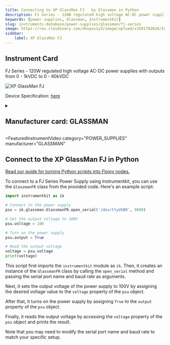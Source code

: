 ```yaml
---
title: Connecting to XP GlassMan FJ   by Glassman in Python
description: FJ Series - 120W regulated high voltage AC-DC power supplies with outputs from 0 - 1kVDC to 0 - 60kVDC
keywords: [power supplies, Glassman, InstrumentKit] 
slug: instruments-database/power-supplies/glassman/fj-series 
image: https://res.cloudinary.com/dhopxs1y3/image/upload/v1691782626/Instruments/Power%20Supplies/FJ-Series/FJ-Series.webp
sidebar:
    label: XP GlassMan FJ 
---
```



## Instrument Card

FJ Series - 120W regulated high voltage AC-DC power supplies with outputs from 0 - 1kVDC to 0 - 60kVDC

![XP GlassMan FJ](https://res.cloudinary.com/dhopxs1y3/image/upload/v1691782626/Instruments/Power%20Supplies/FJ-Series/FJ-Series.webp)

Device Specification: [here](https://www.xppower.com/portals/0/pdfs/SF_FJ.pdf)

<details style={{ marginTop: "15px"}}>
<summary><h2 style={{display:'inline'}}>Manufacturer card: GLASSMAN</h2></summary>

![GLASSMAN](https://res.cloudinary.com/dhopxs1y3/image/upload/v1692806188/Instruments/Vendor%20Logos/Glassman.png)

Looking for the leading manufacturer of AC-DC **power** supplies, DC-DC converters, high voltage, RF & custom **power** products? Discover our extensive range.

- Headquarters: Singapore
- Yearly Revenue (millions, USD): 295
- Vendor Website: [here](https://www.xppower.com)

</details>


<FeaturedInstrumentVideo
  category="POWER_SUPPLIES"
  manufacturer="GLASSMAN"
></FeaturedInstrumentVideo>

## Connect to the XP GlassMan FJ in Python

[Read our guide for turning Python scripts into Flojoy nodes.](https://docs.flojoy.ai/contribution/blocks/custom-flojoy-block/)


<Tabs>

<TabItem value="Flojoy" label="Flojoy" className="flojoy-instrument-tabs">

<NodeCardCollection category='POWER_SUPPLIES' manufacturer='GLASSMAN'></NodeCardCollection>

</TabItem>
<TabItem value="InstrumentKit" label="InstrumentKit">

To connect to a FJ Series Power Supply using Instrumentkit, you can use the `GlassmanFR` class from the provided code. Here's an example script:

```python
import instrumentkit as ik

# Connect to the power supply
psu = ik.glassman.GlassmanFR.open_serial('/dev/ttyUSB0', 9600)

# Set the output voltage to 100V
psu.voltage = 100

# Turn on the power supply
psu.output = True

# Read the output voltage
voltage = psu.voltage
print(voltage)
```

This script first imports the `instrumentkit` module as `ik`. Then, it creates an instance of the `GlassmanFR` class by calling the `open_serial` method and passing the serial port name and baud rate as arguments.

Next, it sets the output voltage of the power supply to 100V by assigning the desired voltage value to the `voltage` property of the `psu` object.

After that, it turns on the power supply by assigning `True` to the `output` property of the `psu` object.

Finally, it reads the output voltage by accessing the `voltage` property of the `psu` object and prints the result.

Note that you may need to modify the serial port name and baud rate to match your specific setup.

</TabItem>
</Tabs>